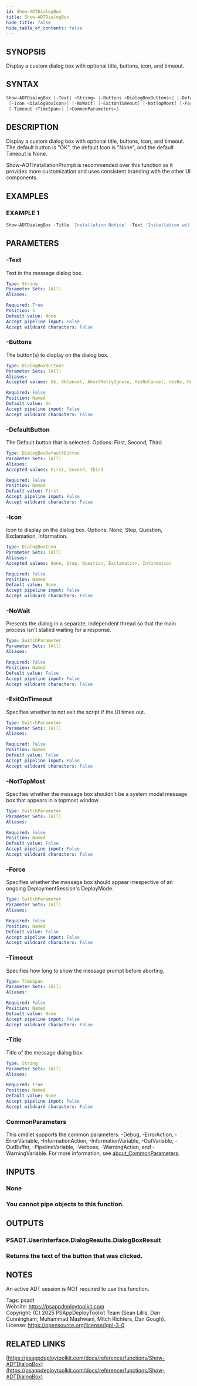 ```yaml
---
id: Show-ADTDialogBox
title: Show-ADTDialogBox
hide_title: false
hide_table_of_contents: false
---
```


## SYNOPSIS

Display a custom dialog box with optional title, buttons, icon, and timeout.

## SYNTAX

```powershell
Show-ADTDialogBox [-Text] <String> [-Buttons <DialogBoxButtons>] [-DefaultButton <DialogBoxDefaultButton>]
 [-Icon <DialogBoxIcon>] [-NoWait] [-ExitOnTimeout] [-NotTopMost] [-Force] -Title <String>
 [-Timeout <TimeSpan>] [<CommonParameters>]
```

## DESCRIPTION

Display a custom dialog box with optional title, buttons, icon, and timeout.
The default button is "OK", the default Icon is "None", and the default Timeout is None.

Show-ADTInstallationPrompt is recommended over this function as it provides more customization and uses consistent branding with the other UI components.

## EXAMPLES

### EXAMPLE 1

```powershell
Show-ADTDialogBox -Title 'Installation Notice' -Text 'Installation will take approximately 30 minutes. Do you wish to proceed?' -Buttons 'OKCancel' -DefaultButton 'Second' -Icon 'Exclamation' -Timeout 600 -Topmost $false
```

## PARAMETERS

### -Text

Text in the message dialog box.

```yaml
Type: String
Parameter Sets: (All)
Aliases:

Required: True
Position: 1
Default value: None
Accept pipeline input: False
Accept wildcard characters: False
```

### -Buttons

The button(s) to display on the dialog box.

```yaml
Type: DialogBoxButtons
Parameter Sets: (All)
Aliases:
Accepted values: Ok, OkCancel, AbortRetryIgnore, YesNoCancel, YesNo, RetryCancel, CancelTryContinue

Required: False
Position: Named
Default value: Ok
Accept pipeline input: False
Accept wildcard characters: False
```

### -DefaultButton

The Default button that is selected.
Options: First, Second, Third.

```yaml
Type: DialogBoxDefaultButton
Parameter Sets: (All)
Aliases:
Accepted values: First, Second, Third

Required: False
Position: Named
Default value: First
Accept pipeline input: False
Accept wildcard characters: False
```

### -Icon

Icon to display on the dialog box.
Options: None, Stop, Question, Exclamation, Information.

```yaml
Type: DialogBoxIcon
Parameter Sets: (All)
Aliases:
Accepted values: None, Stop, Question, Exclamation, Information

Required: False
Position: Named
Default value: None
Accept pipeline input: False
Accept wildcard characters: False
```

### -NoWait

Presents the dialog in a separate, independent thread so that the main process isn't stalled waiting for a response.

```yaml
Type: SwitchParameter
Parameter Sets: (All)
Aliases:

Required: False
Position: Named
Default value: False
Accept pipeline input: False
Accept wildcard characters: False
```

### -ExitOnTimeout

Specifies whether to not exit the script if the UI times out.

```yaml
Type: SwitchParameter
Parameter Sets: (All)
Aliases:

Required: False
Position: Named
Default value: False
Accept pipeline input: False
Accept wildcard characters: False
```

### -NotTopMost

Specifies whether the message box shouldn't be a system modal message box that appears in a topmost window.

```yaml
Type: SwitchParameter
Parameter Sets: (All)
Aliases:

Required: False
Position: Named
Default value: False
Accept pipeline input: False
Accept wildcard characters: False
```

### -Force

Specifies whether the message box should appear irrespective of an ongoing DeploymentSession's DeployMode.

```yaml
Type: SwitchParameter
Parameter Sets: (All)
Aliases:

Required: False
Position: Named
Default value: False
Accept pipeline input: False
Accept wildcard characters: False
```

### -Timeout

Specifies how long to show the message prompt before aborting.

```yaml
Type: TimeSpan
Parameter Sets: (All)
Aliases:

Required: False
Position: Named
Default value: None
Accept pipeline input: False
Accept wildcard characters: False
```

### -Title

Title of the message dialog box.

```yaml
Type: String
Parameter Sets: (All)
Aliases:

Required: True
Position: Named
Default value: None
Accept pipeline input: False
Accept wildcard characters: False
```

### CommonParameters

This cmdlet supports the common parameters: -Debug, -ErrorAction, -ErrorVariable, -InformationAction, -InformationVariable, -OutVariable, -OutBuffer, -PipelineVariable, -Verbose, -WarningAction, and -WarningVariable. For more information, see [about_CommonParameters](http://go.microsoft.com/fwlink/?LinkID=113216).

## INPUTS

### None

### You cannot pipe objects to this function.
## OUTPUTS

### PSADT.UserInterface.DialogResults.DialogBoxResult

### Returns the text of the button that was clicked.
## NOTES
An active ADT session is NOT required to use this function.

Tags: psadt<br />
Website: https://psappdeploytoolkit.com<br />
Copyright: (C) 2025 PSAppDeployToolkit Team (Sean Lillis, Dan Cunningham, Muhammad Mashwani, Mitch Richters, Dan Gough).<br />
License: https://opensource.org/license/lgpl-3-0

## RELATED LINKS

[https://psappdeploytoolkit.com/docs/reference/functions/Show-ADTDialogBox](https://psappdeploytoolkit.com/docs/reference/functions/Show-ADTDialogBox)
